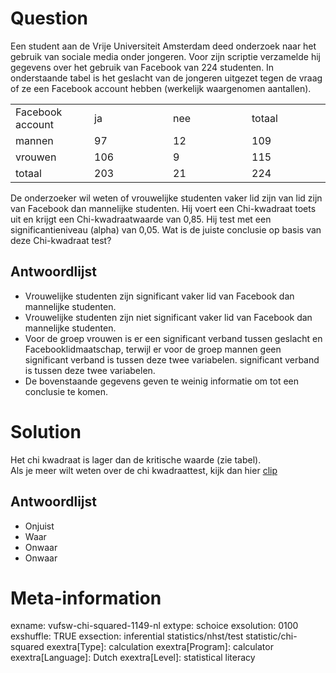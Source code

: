 Question
========
Een student aan de Vrije Universiteit Amsterdam deed onderzoek naar het gebruik van sociale media onder jongeren. Voor zijn scriptie verzamelde hij gegevens over het gebruik van Facebook van 224 studenten. In onderstaande tabel is het geslacht van de jongeren uitgezet tegen de vraag of ze een Facebook account hebben (werkelijk waargenomen aantallen).  
  

<table class="tvcss_2 tvcss_3"> <colgroup> <col style="width: 25%" /> <col style="width: 25%" /> <col style="width: 25%" /> <col style="width: 25%" /> </colgroup> <tbody> <tr class="odd"> <td class="tvcss_4">Facebook account<br /> </td> <td class="tvcss_5">ja<br /> </td> <td class="tvcss_6">nee<br /> </td> <td class="tvcss_7">totaal<br /> </td> </tr> <tr class="even"> <td class="tvcss_4">mannen<br /> </td> <td class="tvcss_5">97<br /> </td> <td class="tvcss_6">12<br /> </td> <td class="tvcss_7">109<br /> </td> </tr> <tr class="odd"> <td class="tvcss_4">vrouwen<br /> </td> <td class="tvcss_5">106<br /> </td> <td class="tvcss_6">9<br /> </td> <td class="tvcss_7">115<br /> </td> </tr> <tr class="even"> <td class="tvcss_4">totaal<br /> </td> <td class="tvcss_5">203<br /> </td> <td class="tvcss_6">21<br /> </td> <td class="tvcss_7">224<br /> </td> </tr> </tbody> </table>

  
De onderzoeker wil weten of vrouwelijke studenten vaker lid zijn van lid zijn van Facebook dan mannelijke studenten. Hij voert een Chi-kwadraat toets uit en krijgt een Chi-kwadraatwaarde van 0,85. Hij test met een significantieniveau (alpha) van 0,05. Wat is de juiste conclusie op basis van deze Chi-kwadraat test?

Antwoordlijst
----------
* Vrouwelijke studenten zijn significant vaker lid van Facebook dan mannelijke studenten.
* Vrouwelijke studenten zijn niet significant vaker lid van Facebook dan mannelijke studenten.
* Voor de groep vrouwen is er een significant verband tussen geslacht en Facebooklidmaatschap, terwijl er voor de groep mannen geen significant verband is tussen deze twee variabelen. significant verband is tussen deze twee variabelen.
* De bovenstaande gegevens geven te weinig informatie om tot een conclusie te komen.

Solution
========

Het chi kwadraat is lager dan de kritische waarde (zie tabel).  
Als je meer wilt weten over de chi kwadraattest, kijk dan hier
[clip](https://www.youtube.com/watch?v=izw6vGctckA&index=2&list=PLyLpEs0x9BnkqWS0k674CckSeAeJ4A3W7)


Antwoordlijst
----------
* Onjuist
* Waar
* Onwaar
* Onwaar

Meta-information
================
exname: vufsw-chi-squared-1149-nl
extype: schoice
exsolution: 0100
exshuffle: TRUE
exsection: inferential statistics/nhst/test statistic/chi-squared
exextra[Type]: calculation
exextra[Program]: calculator
exextra[Language]: Dutch
exextra[Level]: statistical literacy

